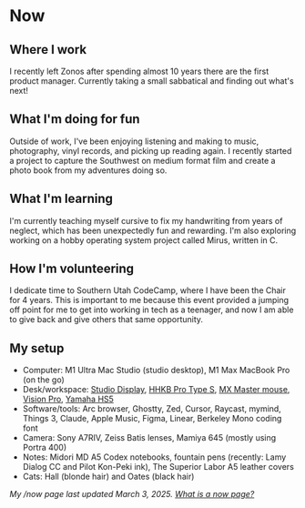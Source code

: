 # Now

## Where I work
I recently left Zonos after spending almost 10 years there are the first product manager. Currently taking a small sabbatical and finding out what's next!

## What I'm doing for fun
Outside of work, I've been enjoying listening and making to music, photography, vinyl records, and picking up reading again. I recently started a project to capture the Southwest on medium format film and create a photo book from my adventures doing so.

## What I'm learning
I'm currently teaching myself cursive to fix my handwriting from years of neglect, which has been unexpectedly fun and rewarding. I'm also exploring working on a hobby operating system project called Mirus, written in C.

## How I'm volunteering
I dedicate time to Southern Utah CodeCamp, where I have been the Chair for 4 years. This is important to me because this event provided a jumping off point for me to get into working in tech as a teenager, and now I am able to give back and give others that same opportunity.

## My setup

- Computer: M1 Ultra Mac Studio (studio desktop), M1 Max MacBook Pro (on the go)
- Desk/workspace: [Studio Display](https://www.apple.com/studio-display/), [HHKB Pro Type S](https://hhkeyboard.us/hhkb/pro-hybrid-type-s), [MX Master mouse](https://www.logitech.com/en-us/mx/master-series.html), [Vision Pro](https://www.apple.com/apple-vision-pro/), [Yamaha HS5](https://shop.usa.yamaha.com/en/p/pro-audio/studio-monitors/hs5-5-powered-studio-monitor)
- Software/tools: Arc browser, Ghostty, Zed, Cursor, Raycast, mymind, Things 3, Claude, Apple Music, Figma, Linear, Berkeley Mono coding font
- Camera: Sony A7RIV, Zeiss Batis lenses, Mamiya 645 (mostly using Portra 400)
- Notes: Midori MD A5 Codex notebooks, fountain pens (recently: Lamy Dialog CC and Pilot Kon-Peki ink), The Superior Labor A5 leather covers
- Cats: Hall (blonde hair) and Oates (black hair)

*My /now page last updated March 3, 2025. [What is a now page?](https://nownownow.com/about?ref=btlr.xyz)*